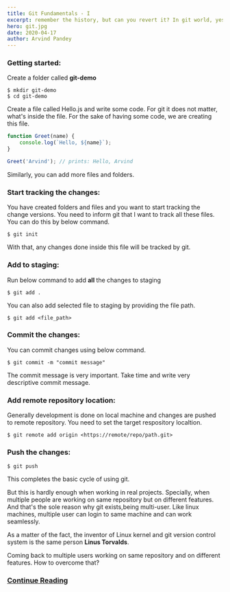 ```yaml
---
title: Git Fundamentals - I
excerpt: remember the history, but can you revert it? In git world, yes.
hero: git.jpg
date: 2020-04-17
author: Arvind Pandey
---
```


### Getting started:

Create a folder called **git-demo**

```console
$ mkdir git-demo
$ cd git-demo
```

Create a file called Hello.js and write some code. For git it does not matter, what's inside the file. For the sake of having some code, we are creating this file.

```javascript
function Greet(name) {
    console.log(`Hello, ${name}`);
}

Greet('Arvind'); // prints: Hello, Arvind
```

Similarly, you can add more files and folders.

### Start tracking the changes:

You have created folders and files and you want to start tracking the change versions.
You need to inform git that I want to track all these files.
You can do this by below command.

```console
$ git init
```
With that, any changes done inside this file will be tracked by git.

### Add to staging:

Run below command to add **all** the changes to staging

```console
$ git add .
```

You can also add selected file to staging by providing the file path.

```console
$ git add <file_path>
```

### Commit the changes:

You can commit changes using below command.

```console
$ git commit -m "commit message"
```

The commit message is very important. Take time and write very descriptive commit message.

### Add remote repository location:

Generally development is done on local machine and changes are pushed to remote repository. You need to set the target respository localtion.

```console
$ git remote add origin <https://remote/repo/path.git>
```

### Push the changes:

```console
$ git push
```

This completes the basic cycle of using git.

But this is hardly enough when working in real projects.
Specially, when multiple people are working on same repository but on different features.
And that's the sole reason why git exists,being multi-user. Like linux machines, multiple user can login to same machine and can work seamlessly.

As a matter of the fact, the inventor of Linux kernel and git version control system is the same person **Linus Torvalds**.

Coming back to multiple users working on same repository and on different features.
How to overcome that?

### <a href="/git-fundamentals-ii">Continue Reading</a>